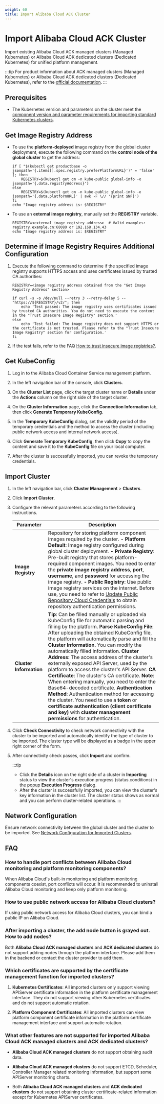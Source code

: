 ```yaml
---
weight: 60
title: Import Alibaba Cloud ACK Cluster
---
```


# Import Alibaba Cloud ACK Cluster

Import existing Alibaba Cloud ACK managed clusters (Managed Kubernetes) or Alibaba Cloud ACK dedicated clusters (Dedicated Kubernetes) for unified platform management.

:::tip
For product information about ACK managed clusters (Managed Kubernetes) or Alibaba Cloud ACK dedicated clusters (Dedicated Kubernetes), refer to the [official documentation](https://help.aliyun.com/document_detail/86737.html?scm=20140722.H_86737._.ID_86737-OR_rec-V_1).
:::

## Prerequisites

* The Kubernetes version and parameters on the cluster meet the [component version and parameter requirements for importing standard Kubernetes clusters](/configure/clusters/overview.mdx#version-compatibility).

## Get Image Registry Address

* To use the **platform-deployed** image registry from the global cluster deployment, execute the following command on the **control node of the global cluster** to get the address:
    ```shell
    if [ "$(kubectl get productbase -o jsonpath='{.items[].spec.registry.preferPlatformURL}')" = 'false' ]; then
        REGISTRY=$(kubectl get cm -n kube-public global-info -o jsonpath='{.data.registryAddress}')
    else
        REGISTRY=$(kubectl get cm -n kube-public global-info -o jsonpath='{.data.platformURL}' | awk -F \// '{print $NF}')
    fi
    echo "Image registry address is: $REGISTRY"
    ```

* To use an **external image registry**, manually set the **REGISTRY** variable.
    ```shell
    REGISTRY=<external image registry address>  # Valid examples: registry.example.cn:60080 or 192.168.134.43
    echo "Image registry address is: $REGISTRY"
    ```

## Determine if Image Registry Requires Additional Configuration

1. Execute the following command to determine if the specified image registry supports HTTPS access and uses certificates issued by trusted CA authorities:

    ```shell
    REGISTRY=<image registry address obtained from the "Get Image Registry Address" section>

    if curl -s -o /dev/null --retry 3 --retry-delay 5 -- "https://${REGISTRY}/v2/"; then
        echo 'Test passed: The image registry uses certificates issued by trusted CA authorities. You do not need to execute the content in the "Trust Insecure Image Registry" section.'
    else
        echo 'Test failed: The image registry does not support HTTPS or the certificate is not trusted. Please refer to the "Trust Insecure Image Registry" section for configuration.'
    fi
    ```

2. If the test fails, refer to the FAQ [How to trust insecure image registries?](/configure/clusters/how-to/image-repo-trust.mdx).

## Get KubeConfig

1. Log in to the Alibaba Cloud Container Service management platform.

2. In the left navigation bar of the console, click **Clusters**.

3. On the **Cluster List** page, click the target cluster name or **Details** under the **Actions** column on the right side of the target cluster.

4. On the **Cluster Information** page, click the **Connection Information** tab, then click **Generate Temporary KubeConfig**.

5. In the **Temporary KubeConfig** dialog, set the validity period of the temporary credentials and the method to access the cluster (including public network access and internal network access).

6. Click **Generate Temporary KubeConfig**, then click **Copy** to copy the content and save it to the **KubeConfig** file on your local computer.

7. After the cluster is successfully imported, you can revoke the temporary credentials.

## Import Cluster

1. In the left navigation bar, click **Cluster Management** > **Clusters**.

2. Click **Import Cluster**.

3. Configure the relevant parameters according to the following instructions.

    |   Parameter |    Description    |
    | ------ | -------- |
    |  **Image Registry**  | Repository for storing platform component images required by the cluster. **- Platform Default**: Image registry configured during global cluster deployment. **- Private Registry**: Pre-built registry that stores platform-required component images. You need to enter the **private image registry address**, **port**, **username**, and **password** for accessing the image registry. **- Public Registry**: Use public image registry services on the internet. Before use, you need to refer to [Update Public Repository Cloud Credentials](/configure/clusters/how-to/update_public_repository_credentials.mdx) to obtain repository authentication permissions. |
    |  **Cluster Information**  | **Tip**: Can be filled manually or uploaded via KubeConfig file for automatic parsing and filling by the platform. **Parse KubeConfig File**: After uploading the obtained KubeConfig file, the platform will automatically parse and fill the **Cluster Information**. You can modify the automatically filled information. **Cluster Address**: The access address of the cluster's externally exposed API Server, used by the platform to access the cluster's API Server. **CA Certificate**: The cluster's CA certificate. **Note**: When entering manually, you need to enter the Base64-decoded certificate. **Authentication Method**: Authentication method for accessing the cluster. You need to use a **token** or **certificate authentication (client certificate and key)** with **cluster management permissions** for authentication. |

4. Click **Check Connectivity** to check network connectivity with the cluster to be imported and automatically identify the type of cluster to be imported. The cluster type will be displayed as a badge in the upper right corner of the form.

5. After connectivity check passes, click **Import** and confirm.

    :::tip

    * Click the **Details** icon on the right side of a cluster in **Importing** status to view the cluster's execution progress (status.conditions) in the popup **Execution Progress** dialog.
    * After the cluster is successfully imported, you can view the cluster's key information in the cluster list. The cluster status shows as normal and you can perform cluster-related operations.
    :::

## Network Configuration
Ensure network connectivity between the global cluster and the cluster to be imported. See [Network Configuration for Imported Clusters](/configure/clusters/how-to/annotate-platform-url.mdx).

## FAQ

### How to handle port conflicts between Alibaba Cloud monitoring and platform monitoring components?

When Alibaba Cloud's built-in monitoring and platform monitoring components coexist, port conflicts will occur. It is recommended to uninstall Alibaba Cloud monitoring and keep only platform monitoring.

### How to use public network access for Alibaba Cloud clusters?

If using public network access for Alibaba Cloud clusters, you can bind a public IP on Alibaba Cloud.

### After importing a cluster, the add node button is grayed out. How to add nodes?

Both **Alibaba Cloud ACK managed clusters** and **ACK dedicated clusters** do not support adding nodes through the platform interface. Please add them in the backend or contact the cluster provider to add them.

### Which certificates are supported by the certificate management function for imported clusters?

1. **Kubernetes Certificates**: All imported clusters only support viewing APIServer certificate information in the platform certificate management interface. They do not support viewing other Kubernetes certificates and do not support automatic rotation.

2. **Platform Component Certificates**: All imported clusters can view platform component certificate information in the platform certificate management interface and support automatic rotation.

### What other features are not supported for imported **Alibaba Cloud ACK managed clusters** and **ACK dedicated clusters**?

* **Alibaba Cloud ACK managed clusters** do not support obtaining audit data.

* **Alibaba Cloud ACK managed clusters** do not support ETCD, Scheduler, Controller Manager related monitoring information, but support some APIServer monitoring charts.

* Both **Alibaba Cloud ACK managed clusters** and **ACK dedicated clusters** do not support obtaining cluster certificate-related information except for Kubernetes APIServer certificates.
